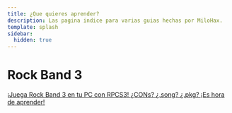 ```yaml
---
title: ¿Que quieres aprender?
description: Las pagina indice para varias guias hechas por MiloHax.
template: splash
sidebar:
  hidden: true
---
```


# Rock Band 3
<CardGrid stagger>
	<a href="/rb3/intro/disclaimers/" class="no-underline">
  <Card title="Rock Band 3 en PC" icon="document">
    ¡Juega Rock Band 3 en tu PC con RPCS3!
  </Card>
</a>
	<a href="/rb3/ps3customs/intro/" class="no-underline">
  <Card title="Instalanado customs en PS3/RPCS3" icon="add-document">
    ¿CONs? ¿.song? ¿.pkg? ¡Es hora de aprender!
  </Card>
</a>
</CardGrid>